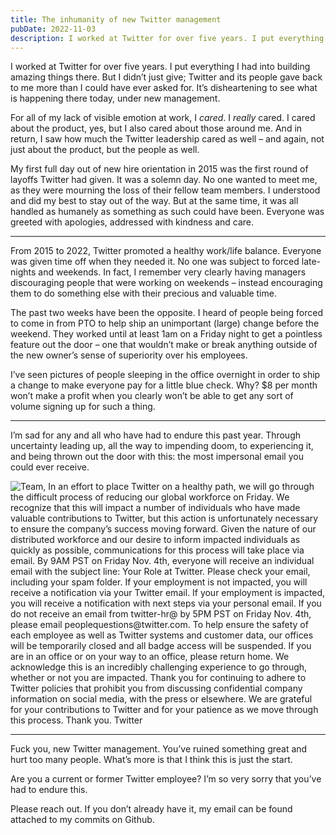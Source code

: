 ```yaml
---
title: The inhumanity of new Twitter management
pubDate: 2022-11-03
description: I worked at Twitter for over five years. I put everything I had into building amazing things there. But I didn’t just give; Twitter and its people gave back to me more than I could have ever asked for. It’s disheartening to see what is happening there today, under new management.
---
```



I worked at Twitter for over five years. I put everything I had into building amazing things there. But I didn’t just give; Twitter and its people gave back to me more than I could have ever asked for. It’s disheartening to see what is happening there today, under new management.

For all of my lack of visible emotion at work, I _cared_. I _really_ cared. I cared about the product, yes, but I also cared about those around me. And in return, I saw how much the Twitter leadership cared as well – and again, not just about the product, but the people as well.

My first full day out of new hire orientation in 2015 was the first round of layoffs Twitter had given. It was a solemn day. No one wanted to meet me, as they were mourning the loss of their fellow team members. I understood and did my best to stay out of the way. But at the same time, it was all handled as humanely as something as such could have been. Everyone was greeted with apologies, addressed with kindness and care.

---

From 2015 to 2022, Twitter promoted a healthy work/life balance. Everyone was given time off when they needed it. No one was subject to forced late-nights and weekends. In fact, I remember very clearly having managers discouraging people that were working on weekends – instead encouraging them to do something else with their precious and valuable time.

The past two weeks have been the opposite. I heard of people being forced to come in from PTO to help ship an unimportant (large) change before the weekend. They worked until at least 1am on a Friday night to get a pointless feature out the door – one that wouldn’t make or break anything outside of the new owner’s sense of superiority over his employees.

I’ve seen pictures of people sleeping in the office overnight in order to ship a change to make everyone pay for a little blue check. Why? $8 per month won’t make a profit when you clearly won’t be able to get any sort of volume signing up for such a thing.

---

I’m sad for any and all who have had to endure this past year. Through uncertainty leading up, all the way to impending doom, to experiencing it, and being thrown out the door with this: the most impersonal email you could ever receive.

<Image
  width={961}
  src={LayoffImage}
  loading="lazy"
  alt="Team, In an effort to place Twitter on a healthy path, we will go through the difficult process of reducing our global workforce on Friday. We recognize that this will impact a number of individuals who have made valuable contributions to Twitter, but this action is unfortunately necessary to ensure the company’s success moving forward. Given the nature of our distributed workforce and our desire to inform impacted individuals as quickly as possible, communications for this process will take place via email. By 9AM PST on Friday Nov. 4th, everyone will receive an individual email with the subject line: Your Role at Twitter. Please check your email, including your spam folder. If your employment is not impacted, you will receive a notification via your Twitter email. If your employment is impacted, you will receive a notification with next steps via your personal email. If you do not receive an email from twitter-hr@ by 5PM PST on Friday Nov. 4th, please email peoplequestions@twitter.com. To help ensure the safety of each employee as well as Twitter systems and customer data, our offices will be temporarily closed and all badge access will be suspended. If you are in an office or on your way to an office, please return home. We acknowledge this is an incredibly challenging experience to go through, whether or not you are impacted. Thank you for continuing to adhere to Twitter policies that prohibit you from discussing confidential company information on social media, with the press or elsewhere. We are grateful for your contributions to Twitter and for your patience as we move through this process. Thank you. Twitter"
/>

---

Fuck you, new Twitter management. You’ve ruined something great and hurt too many people. What’s more is that I think this is just the start.

<Aside type="warning" title="Current or former employee?">

Are you a current or former Twitter employee? I’m so very sorry that you’ve had to endure this.

Please reach out. If you don’t already have it, my email can be found attached to my commits on Github.

</Aside>
